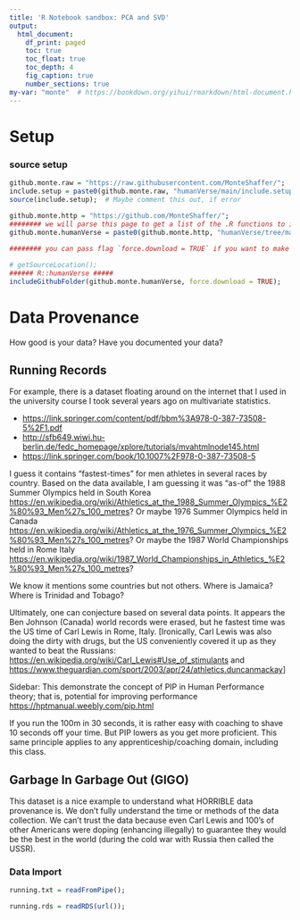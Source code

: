 ```yaml
---
title: 'R Notebook sandbox: PCA and SVD'
output:
  html_document:
    df_print: paged
    toc: true
    toc_float: true
    toc_depth: 4
    fig_caption: true
    number_sections: true
my-var: "monte"  # https://bookdown.org/yihui/rmarkdown/html-document.html
---
```




# Setup


### source setup
```r
github.monte.raw = "https://raw.githubusercontent.com/MonteShaffer/";
include.setup = paste0(github.monte.raw, "humanVerse/main/include.setup.R");
source(include.setup);  # Maybe comment this out, if error 
 
github.monte.http = "https://github.com/MonteShaffer/";
######## we will parse this page to get a list of the .R functions to include ########
github.monte.humanVerse = paste0(github.monte.http, "humanVerse/tree/main/humanVerse/R/"); 

######## you can pass flag `force.download = TRUE` if you want to make certain it is not coming from cache ########

# getSourceLocation();
###### R::humanVerse #####
includeGithubFolder(github.monte.humanVerse, force.download = TRUE); 
```

# Data Provenance

How good is your data?  Have you documented your data?

## Running Records

For example, there is a dataset floating around on the internet that I used in the university course I took several years ago on multivariate statistics.  

- <https://link.springer.com/content/pdf/bbm%3A978-0-387-73508-5%2F1.pdf>
- <http://sfb649.wiwi.hu-berlin.de/fedc_homepage/xplore/tutorials/mvahtmlnode145.html>
- <https://link.springer.com/book/10.1007%2F978-0-387-73508-5>

I guess it contains "fastest-times" for men athletes in several races by country.  Based on the data available, I am guessing it was "as-of" the 1988 Summer Olympics held in South Korea <https://en.wikipedia.org/wiki/Athletics_at_the_1988_Summer_Olympics_%E2%80%93_Men%27s_100_metres>?  Or maybe 1976 Summer Olympics held in Canada <https://en.wikipedia.org/wiki/Athletics_at_the_1976_Summer_Olympics_%E2%80%93_Men%27s_100_metres>?  Or maybe the 1987 World Championships held in Rome Italy <https://en.wikipedia.org/wiki/1987_World_Championships_in_Athletics_%E2%80%93_Men%27s_100_metres>?

We know it mentions some countries but not others.  Where is Jamaica?  Where is Trinidad and Tobago?

Ultimately, one can conjecture based on several data points.  It appears the Ben Johnson (Canada) world records were erased, but he fastest time was the US time of Carl Lewis in Rome, Italy. [Ironically, Carl Lewis was also doing the dirty with drugs, but the US conveniently covered it up as they wanted to beat the Russians:  <https://en.wikipedia.org/wiki/Carl_Lewis#Use_of_stimulants> and <https://www.theguardian.com/sport/2003/apr/24/athletics.duncanmackay>]

Sidebar:  This demonstrate the concept of PIP in Human Performance theory; that is,  potential for improving performance <https://hptmanual.weebly.com/pip.html>

If you run the 100m in 30 seconds, it is rather easy with coaching to shave 10 seconds off your time.  But PIP lowers as you get more proficient.  This same principle applies to any apprenticeship/coaching domain, including this class.

## Garbage In Garbage Out (GIGO)

This dataset is a nice example to understand what HORRIBLE data provenance is.  We don't fully understand the time or methods of the data collection.  We can't trust the data because even Carl Lewis and 100's of other Americans were doping (enhancing illegally) to guarantee they would be the best in the world (during the cold war with Russia then called the USSR).

### Data Import

```r
running.txt = readFromPipe();
```

```r
running.rds = readRDS(url());
```


